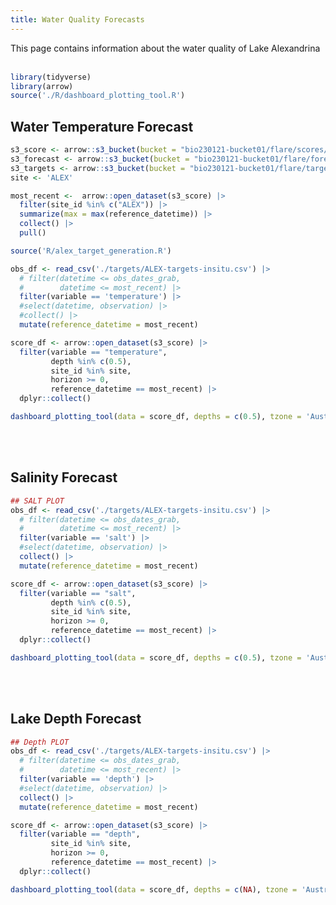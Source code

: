 ```yaml
---
title: Water Quality Forecasts
---
```


This page contains information about the water quality of Lake Alexandrina
<br />
<br />

```r
library(tidyverse)
library(arrow)
source('./R/dashboard_plotting_tool.R')
```

## Water Temperature Forecast 
```r
s3_score <- arrow::s3_bucket(bucket = "bio230121-bucket01/flare/scores/parquet", endpoint_override = "renc.osn.xsede.org", anonymous = TRUE)
s3_forecast <- arrow::s3_bucket(bucket = "bio230121-bucket01/flare/forecasts/parquet", endpoint_override = "renc.osn.xsede.org", anonymous = TRUE)
s3_targets <- arrow::s3_bucket(bucket = "bio230121-bucket01/flare/targets/ALEX", endpoint_override = "renc.osn.xsede.org", anonymous = TRUE)
site <- 'ALEX'

most_recent <-  arrow::open_dataset(s3_score) |> 
  filter(site_id %in% c("ALEX")) |> 
  summarize(max = max(reference_datetime)) |> 
  collect() |> 
  pull()

source('R/alex_target_generation.R')

obs_df <- read_csv('./targets/ALEX-targets-insitu.csv') |> 
  # filter(datetime <= obs_dates_grab,
  #        datetime <= most_recent) |> 
  filter(variable == 'temperature') |> 
  #select(datetime, observation) |> 
  #collect() |> 
  mutate(reference_datetime = most_recent)

score_df <- arrow::open_dataset(s3_score) |>
  filter(variable == "temperature",
         depth %in% c(0.5),
         site_id %in% site,
         horizon >= 0,
         reference_datetime == most_recent) |>
  dplyr::collect()

dashboard_plotting_tool(data = score_df, depths = c(0.5), tzone = 'Australia/Adelaide', ylims = c(10,30), site_name = site, obs_hist = obs_df, historical_horizon = 30, forecast_horizon_confidence = 10)

```

<br />
<br />

## Salinity Forecast 

```r
## SALT PLOT 
obs_df <- read_csv('./targets/ALEX-targets-insitu.csv') |> 
  # filter(datetime <= obs_dates_grab,
  #        datetime <= most_recent) |> 
  filter(variable == 'salt') |> 
  #select(datetime, observation) |> 
  collect() |> 
  mutate(reference_datetime = most_recent)

score_df <- arrow::open_dataset(s3_score) |>
  filter(variable == "salt",
         depth %in% c(0.5),
         site_id %in% site,
         horizon >= 0,
         reference_datetime == most_recent) |>
  dplyr::collect()

dashboard_plotting_tool(data = score_df, depths = c(0.5), tzone = 'Australia/Adelaide', ylims = c(0,1), site_name = site, obs_hist = obs_df, historical_horizon = 30, forecast_horizon_confidence = 10)

```
<br />
<br />

## Lake Depth Forecast 

```r
## Depth PLOT 
obs_df <- read_csv('./targets/ALEX-targets-insitu.csv') |> 
  # filter(datetime <= obs_dates_grab,
  #        datetime <= most_recent) |> 
  filter(variable == 'depth') |> 
  #select(datetime, observation) |> 
  collect() |> 
  mutate(reference_datetime = most_recent)

score_df <- arrow::open_dataset(s3_score) |>
  filter(variable == "depth",
         site_id %in% site,
         horizon >= 0,
         reference_datetime == most_recent) |>
  dplyr::collect()

dashboard_plotting_tool(data = score_df, depths = c(NA), tzone = 'Australia/Adelaide', ylims = c(0,10), site_name = site, obs_hist = obs_df, historical_horizon = 30, forecast_horizon_confidence = 10)
```
